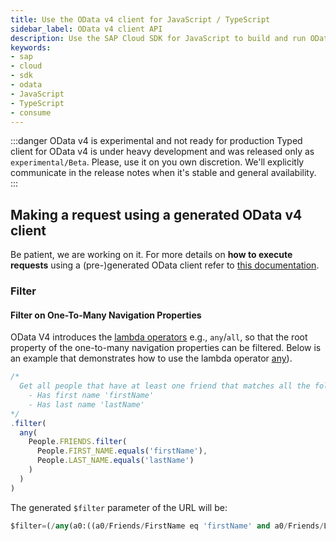 ```yaml
---
title: Use the OData v4 client for JavaScript / TypeScript
sidebar_label: OData v4 client API
description: Use the SAP Cloud SDK for JavaScript to build and run OData v4 requests in a type-safe way.
keywords:
- sap
- cloud
- sdk
- odata
- JavaScript
- TypeScript
- consume
---
```


:::danger OData v4 is experimental and not ready for production
Typed client for OData v4 is under heavy development and was released only as `experimental/Beta`. Please, use it on you own discretion. We'll explicitly communicate in the release notes when it's stable and general availability.
:::

## Making a request using a generated OData v4 client

Be patient, we are working on it.
For more details on **how to execute requests** using a (pre-)generated OData client refer to [this documentation](./execute-odata-request).

### Filter

#### Filter on One-To-Many Navigation Properties

OData V4 introduces the [lambda operators](http://docs.oasis-open.org/odata/odata/v4.01/odata-v4.01-part2-url-conventions.html#sec_LambdaOperators) e.g., `any`/`all`, so that the root property of the one-to-many navigation properties can be filtered. Below is an example that demonstrates how to use the lambda operator [any](/cloud-sdk/api/1.28.0/modules/sap_cloud_sdk_core#any)).

```ts
/*
  Get all people that have at least one friend that matches all the following conditions:
    - Has first name 'firstName'
    - Has last name 'lastName'
*/
.filter(
  any(
    People.FRIENDS.filter(
      People.FIRST_NAME.equals('firstName'),
      People.LAST_NAME.equals('lastName')
    )
  )
)
```
The generated `$filter` parameter of the URL will be:
```sql
$filter=(/any(a0:((a0/Friends/FirstName eq 'firstName' and a0/Friends/LastName eq 'lastName'))))
```
